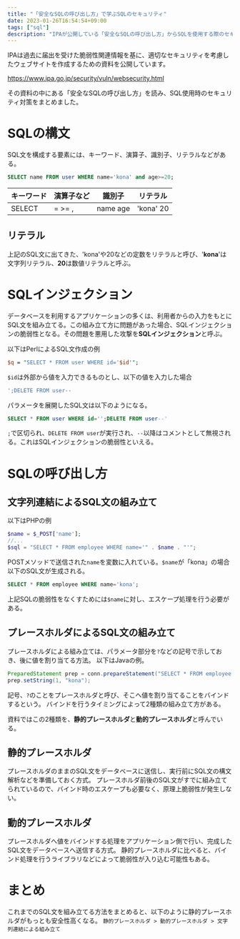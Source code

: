 ```yaml
---
title: "「安全なSQLの呼び出し方」で学ぶSQLのセキュリティ"
date: 2023-01-26T16:54:54+09:00
tags: ["sql"]
description: "IPAが公開している「安全なSQLの呼び出し方」からSQLを使用する際のセキュリティについて学び、実務に活かすためにまとめた記事"
---
```


IPAは過去に届出を受けた脆弱性関連情報を基に、適切なセキュリティを考慮したウェブサイトを作成するための資料を公開しています。

https://www.ipa.go.jp/security/vuln/websecurity.html

その資料の中にある「安全なSQLの呼び出し方」を読み、SQL使用時のセキュリティ対策をまとめました。

# SQLの構文

SQL文を構成する要素には、キーワード、演算子、識別子、リテラルなどがある。

```sql
SELECT name FROM user WHERE name='kona' and age>=20;
```

| キーワード | 演算子など | 識別子   | リテラル  |
| ---------- | ---------- | -------- | --------- |
| SELECT     | = >= ,     | name age | 'kona' 20 |

## リテラル

上記のSQL文に出てきた、'kona'や20などの定数をリテラルと呼び、'**kona**'は文字列リテラル、**20**は数値リテラルと呼ぶ。

# SQLインジェクション

データベースを利用するアプリケーションの多くは、利用者からの入力をもとにSQL文を組み立てる。この組み立て方に問題があった場合、SQLインジェクションの脆弱性となる。その問題を悪用した攻撃を**SQLインジェクション**と呼ぶ。

以下はPerlによるSQL文作成の例

```perl
$q = "SELECT * FROM user WHERE id='$id'";
```

`$id`は外部から値を入力できるものとし、以下の値を入力した場合

```sql
';DELETE FROM user--
```

パラメータを展開したSQL文は以下のようになる。

```sql
SELECT * FROM user WHERE id='';DELETE FROM user--'
```

`;`で区切られ、`DELETE FROM user`が実行され、`--`以降はコメントとして無視される。これはSQLインジェクションの脆弱性といえる。

# SQLの呼び出し方

## 文字列連結によるSQL文の組み立て

以下はPHPの例

```php
$name = $_POST['name'];
//...
$sql = "SELECT * FROM employee WHERE name='" . $name . "'";
```

POSTメソッドで送信された`name`を変数に入れている。`$name`が「kona」の場合以下のSQL文が生成される。

```sql
SELECT * FROM employee WHERE name='kona';
```

上記SQLの脆弱性をなくすためには`$name`に対し、エスケープ処理を行う必要がある。

## プレースホルダによるSQL文の組み立て

プレースホルダによる組み立ては、パラメータ部分を`?`などの記号で示しておき、後に値を割り当てる方法。
以下はJavaの例。

```java
PreparedStatement prep = conn.prepareStatement("SELECT * FROM employee WHERE name=?");
prep.setString(1, "kona");
```

記号、`?`のことをプレースホルダと呼び、そこへ値を割り当てることをバインドするという。
バインドを行うタイミングによって2種類の組み立て方がある。

資料ではこの2種類を、**静的プレースホルダ**と**動的プレースホルダ**と呼んでいる。

## 静的プレースホルダ

プレースホルダのままのSQL文をデータベースに送信し、実行前にSQL文の構文解析などを準備しておく方式。
プレースホルダ前後のSQL文がすでに組み立てられているので、バインド時のエスケープも必要なく、原理上脆弱性が発生しない。

## 動的プレースホルダ

プレースホルダへ値をバインドする処理をアプリケーション側で行い、完成したSQL文をデータベースへ送信する方式。
静的プレースホルダに比べると、バインド処理を行うライブラリなどによって脆弱性が入り込む可能性もある。

# まとめ

これまでのSQL文を組み立てる方法をまとめると、以下のように静的プレースホルダがもっとも安全性高くなる。
`静的プレースホルダ > 動的プレースホルダ > 文字列連結による組み立て`

